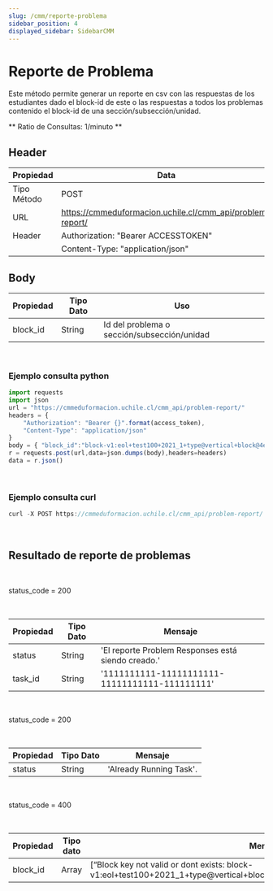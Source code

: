 ```yaml
---
slug: /cmm/reporte-problema
sidebar_position: 4
displayed_sidebar: SidebarCMM
---
```


# Reporte de Problema

Este método permite generar un reporte en csv con las respuestas de los estudiantes dado el block-id de este o las respuestas a todos los problemas contenido el block-id de una sección/subsección/unidad.

** Ratio de Consultas: 1/minuto **

## Header
|    Propiedad    |    Data |
|-------------------|-------------|
| Tipo Método       | POST    |
| URL               | https://cmmeduformacion.uchile.cl/cmm_api/problem-report/|
| Header            | Authorization: "Bearer ACCESSTOKEN"    |
|      |  Content-Type: "application/json"    |

## Body

| Propiedad | Tipo Dato | Uso |
| ------------- | --------- | --------------------------------------------- |
| block_id       | String    | Id del problema o sección/subsección/unidad |

<br/>


### Ejemplo consulta python
```jsx title=
import requests
import json
url = "https://cmmeduformacion.uchile.cl/cmm_api/problem-report/"
headers = {
    "Authorization": "Bearer {}".format(access_token),
    "Content-Type": "application/json"
}
body = { "block_id":"block-v1:eol+test100+2021_1+type@vertical+block@4e311cbf9df0465b837a177ba8c5e64b"}
r = requests.post(url,data=json.dumps(body),headers=headers)
data = r.json()
```
<br/>

### Ejemplo consulta curl
```jsx title=
curl -X POST https://cmmeduformacion.uchile.cl/cmm_api/problem-report/ -H 'Content-Type: application/json' -H 'Authorization: Bearer ACCESSTOKEN' -d '{"block_id":"block-v1:eol+test100+2021_1+type@vertical+block@4e311cbf9df0465b837a177ba8c5e64b"}'
```
<br/>

## Resultado de reporte de problemas

<br/>
<Admonition type="tip" icon="💡" title="Resultado esperado:">
  <p>
    status_code = 200
  </p>
</Admonition>
<br/>


| Propiedad | Tipo Dato | Mensaje |
| ------------- | --------- | --------------------------------------------- |
| status       | String    | 'El reporte Problem Responses está siendo creado.' |
| task_id       | String    | '1111111111-11111111111-11111111111-111111111'|

<br/>
<Admonition type="tip" icon="💡" title="Resultado esperado:">
  <p>
    status_code = 200
  </p>
</Admonition>
<br/>


| Propiedad | Tipo Dato | Mensaje |
| ------------- | --------- | -----------------------|
| status       | String    | 'Already Running Task'. |


<br/>
<Admonition type="danger" icon="🔥" title="Resultado no deseado:">
  <p>
    status_code = 400
  </p>
</Admonition>
<br/>


| Propiedad |Tipo dato  | Mensaje |
| --------------- | --------- | --------- |
| block_id       | Array   | [“Block key not valid or dont exists: block-v1:eol+test100+2021_1+type@vertical+block@4e311cbf9df0465b837a177ba8c5e64b“]|